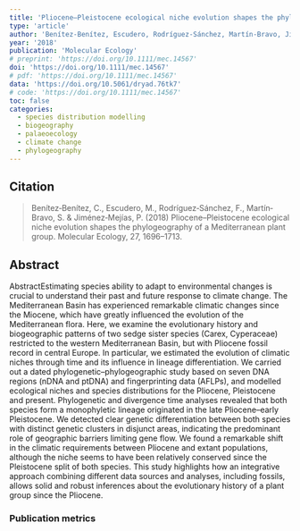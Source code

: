 ```yaml
---
title: 'Pliocene–Pleistocene ecological niche evolution shapes the phylogeography of a Mediterranean plant group'
type: 'article'
author: 'Benítez‐Benítez, Escudero, Rodríguez‐Sánchez, Martín‐Bravo, Jiménez‐Mejías'
year: '2018'
publication: 'Molecular Ecology'
# preprint: 'https://doi.org/10.1111/mec.14567'
doi: 'https://doi.org/10.1111/mec.14567'
# pdf: 'https://doi.org/10.1111/mec.14567'
data: 'https://doi.org/10.5061/dryad.76tk7'
# code: 'https://doi.org/10.1111/mec.14567'
toc: false
categories: 
  - species distribution modelling
  - biogeography
  - palaeoecology
  - climate change
  - phylogeography
---
```


## Citation

> Benítez‐Benítez, C., Escudero, M., Rodríguez‐Sánchez, F., Martín‐Bravo, S. & Jiménez‐Mejías, P. (2018) Pliocene–Pleistocene ecological niche evolution shapes the phylogeography of a Mediterranean plant group. Molecular Ecology, 27, 1696–1713.

## Abstract

<jats:title>Abstract</jats:title><jats:p>Estimating species ability to adapt to environmental changes is crucial to understand their past and future response to climate change. The Mediterranean Basin has experienced remarkable climatic changes since the Miocene, which have greatly influenced the evolution of the Mediterranean flora. Here, we examine the evolutionary history and biogeographic patterns of two sedge sister species (<jats:italic>Carex</jats:italic>, Cyperaceae) restricted to the western Mediterranean Basin, but with Pliocene fossil record in central Europe. In particular, we estimated the evolution of climatic niches through time and its influence in lineage differentiation. We carried out a dated phylogenetic–phylogeographic study based on seven DNA regions (nDNA and ptDNA) and fingerprinting data (AFLPs), and modelled ecological niches and species distributions for the Pliocene, Pleistocene and present. Phylogenetic and divergence time analyses revealed that both species form a monophyletic lineage originated in the late Pliocene–early Pleistocene. We detected clear genetic differentiation between both species with distinct genetic clusters in disjunct areas, indicating the predominant role of geographic barriers limiting gene flow. We found a remarkable shift in the climatic requirements between Pliocene and extant populations, although the niche seems to have been relatively conserved since the Pleistocene split of both species. This study highlights how an integrative approach combining different data sources and analyses, including fossils, allows solid and robust inferences about the evolutionary history of a plant group since the Pliocene.</jats:p>

### Publication metrics

<br>

<span class="__dimensions_badge_embed__" data-doi="10.1111/mec.14567" data-hide-zero-citations="true" data-legend="always"></span><script async src="https://badge.dimensions.ai/badge.js" charset="utf-8"></script>

<script type='text/javascript' src='https://d1bxh8uas1mnw7.cloudfront.net/assets/embed.js'></script><div data-badge-details="right" data-badge-type="medium-donut" data-doi="10.1111/mec.14567" data-hide-no-mentions="true" class="altmetric-embed"></div>

<div class="scite-badge" data-doi="10.1111/mec.14567" data-layout="horizontal" data-show-zero="false" data-show-labels="true"></div><link rel="stylesheet" type="text/css" href="https://cdn.scite.ai/badge/scite-badge-latest.min.css"><script async type="application/javascript" src="https://cdn.scite.ai/badge/scite-badge-latest.min.js"></script>

